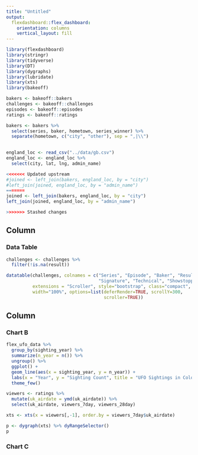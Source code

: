 ```yaml
---
title: "Untitled"
output: 
  flexdashboard::flex_dashboard:
    orientation: columns
    vertical_layout: fill
---
```


```r
library(flexdashboard)
library(stringr)
library(tidyverse)
library(DT)
library(dygraphs)
library(lubridate)
library(xts)
library(bakeoff)

bakers <- bakeoff::bakers
challenges <- bakeoff::challenges
episodes <- bakeoff::episodes
ratings <- bakeoff::ratings

bakers <- bakers %>% 
  select(series, baker, hometown, series_winner) %>% 
  separate(hometown, c("city", "other"), sep = ",|\\")
 

england_loc <- read_csv("../data/gb.csv")
england_loc <- england_loc %>% 
  select(city, lat, lng, admin_name)

<<<<<<< Updated upstream
#joined <- left_join(bakers, england_loc, by = "city")
#left_join(joined, england_loc, by = "admin_name")
=======
joined <- left_join(bakers, england_loc, by = "city")
left_join(joined, england_loc, by = "admin_name")

>>>>>>> Stashed changes
```

Column {data-width=650}
-----------------------------------------------------------------------

### Data Table

```r
challenges <- challenges %>% 
  filter(!is.na(result))

datatable(challenges, colnames = c("Series", "Episode", "Baker", "Result",
                                   "Signature", "Technical", "Showstopper"), 
          extensions = "Scroller", style="bootstrap", class="compact", 
          width="100%", options=list(deferRender=TRUE, scrollY=300, 
                                     scroller=TRUE))

```

Column {data-width=350}
-----------------------------------------------------------------------

### Chart B

```r
flex_ufo_data %>% 
  group_by(sighting_year) %>% 
  summarize(n_year = n()) %>% 
  ungroup() %>% 
  ggplot() +
  geom_line(aes(x = sighting_year, y = n_year)) +
  labs(x = "Year", y = "Sighting Count", title = "UFO Sightings in Colorado per Year") +
  theme_few()

viewers <- ratings %>% 
  mutate(uk_airdate = ymd(uk_airdate)) %>% 
  select(uk_airdate, viewers_7day, viewers_28day) 

xts <- xts(x = viewers[,-1], order.by = viewers_7day$uk_airdate)

p <- dygraph(xts) %>% dyRangeSelector()
p
```

### Chart C

```r

```

